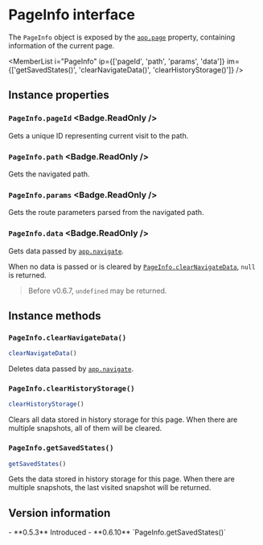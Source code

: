 <Module name="brew-js/extension/router" />

# PageInfo interface

The `PageInfo` object is exposed by the [`app.page`](:) property, containing information of the current page.

<MemberList
    i="PageInfo"
    ip={['pageId', 'path', 'params', 'data']}
    im={['getSavedStates()', 'clearNavigateData()', 'clearHistoryStorage()']}
/>

## Instance properties

### `PageInfo.pageId` <Badge.ReadOnly />

Gets a unique ID representing current visit to the path.

### `PageInfo.path` <Badge.ReadOnly />

Gets the navigated path.

### `PageInfo.params` <Badge.ReadOnly />

Gets the route parameters parsed from the navigated path.

### `PageInfo.data` <Badge.ReadOnly />

Gets data passed by [`app.navigate`](:).

When no data is passed or is cleared by [`PageInfo.clearNavigateData`](:), `null` is returned.

> Before v0.6.7, `undefined` may be returned.

## Instance methods

### `PageInfo.clearNavigateData()`

```javascript
clearNavigateData()
```

Deletes data passed by [`app.navigate`](:).

### `PageInfo.clearHistoryStorage()`

```javascript
clearHistoryStorage()
```

Clears all data stored in history storage for this page.
When there are multiple snapshots, all of them will be cleared.

### `PageInfo.getSavedStates()`

```javascript
getSavedStates()
```

Gets the data stored in history storage for this page.
When there are multiple snapshots, the last visited snapshot will be returned.

## Version information

<VersionTimeline module="brew-js">
- **0.5.3** Introduced
- **0.6.10** `PageInfo.getSavedStates()`
</VersionTimeline>
